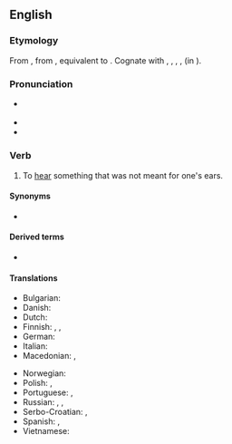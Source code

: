 ==English==

===Etymology===
From {{inh|en|enm|*overheren}}, from {{inh|en|ang|oferhīeran||to overhear, hear, disobey, disregard, neglect}}, equivalent to {{prefix|en|over|hear}}. Cognate with {{cog|nl|overhoren||to hear, hear about}}, {{cog|de|überhören||to not hear, ignore}}, {{cog|da|overhøre||to overhear}}, {{cog|is|yfirheyra||to hear}}, {{cog|got|*𐌿𐍆𐌰𐍂𐌷𐌰𐌿𐍃𐌾𐌰𐌽|t=to disregard, disobey}} (in {{m|got|𐌿𐍆𐌰𐍂𐌷𐌰𐌿𐍃𐌴𐌹𐌽𐍃}}).

===Pronunciation===
* {{a|US}} {{IPA|en|/oʊ.vɚˈhɪɚ/}}
* {{audio|en|LL-Q1860 (eng)-Vealhurl-overhear.wav|Audio (RP)}}
* {{rhymes|en|ɪə(ɹ)}}

===Verb===
{{en-verb|overhears|overhearing|overheard}}

# {{lb|en|ambitransitive}} To [[hear]] something that was not meant for one's ears.
#: {{ux|en|I was hanging clothes in the garden and I '''overheard''' the neighbours talking about Sheila's pregnancy.}}

====Synonyms====
* {{l|en|eavesdrop}}

====Derived terms====
* {{l|en|overhearer}}

====Translations====
{{trans-top|To hear something that wasn't meant for one's ears}}
* Bulgarian: {{t+|bg|дочувам}}
* Danish: {{t+|da|overhøre}}
* Dutch: {{t+|nl|luistervinken}}
* Finnish: {{t|fi|[[kuulla]] [[sattumalta]]}}, {{t|fi|[[kuulla]] [[vahingossa]]}}, {{t|fi|[[sattua]] [[kuulla|kuulemaan]]}}
* German: {{t|de|zufällig mit anhören}}
* Italian: {{t|it|origliare}}
* Macedonian: {{t|mk|наслушува}}, {{t|mk|наслушнува}}
{{trans-mid}}
* Norwegian: {{t|no|overhøre}}
* Polish: {{t+|pl|podsłuchiwać|impf}}, {{t+|pl|podsłuchać|pf}}
* Portuguese: {{t|pt|[[ouvir]] [[por acaso]]}}, {{t|pt|[[escutar]] [[sem querer]]}}
* Russian: {{t+|ru|подслу́шивать|impf}}, {{t+|ru|подслу́шать|pf}}, {{t|ru|случа́йно услы́шать}}
* Serbo-Croatian: {{t+|sh|načuti}}, {{t|sh|nasluhnuti}}
* Spanish: {{t|es|[[oír]] [[por]] [[casualidad]]}}, {{t|es|[[oír]] [[sin querer]]}}
* Vietnamese: {{t+|vi|nghe lén}}
{{trans-bottom}}